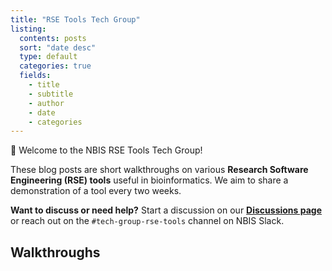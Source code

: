 ```yaml
---
title: "RSE Tools Tech Group"
listing:
  contents: posts
  sort: "date desc"
  type: default
  categories: true
  fields:
    - title
    - subtitle
    - author
    - date
    - categories
---
```


👋 Welcome to the NBIS RSE Tools Tech Group!

These blog posts are short walkthroughs on various **Research Software Engineering (RSE) tools** useful in bioinformatics. We aim to share a demonstration of a tool every two weeks.

**Want to discuss or need help?** Start a discussion on our **[Discussions page](https://github.com/NBISweden/Training-Tech-shorts/discussions)** or reach out on the `#tech-group-rse-tools` channel on NBIS Slack.

## Walkthroughs
